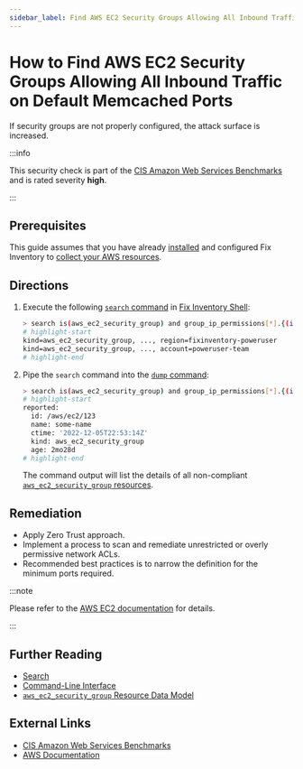 ```yaml
---
sidebar_label: Find AWS EC2 Security Groups Allowing All Inbound Traffic on Default Memcached Ports
---
```


# How to Find AWS EC2 Security Groups Allowing All Inbound Traffic on Default Memcached Ports

If security groups are not properly configured, the attack surface is increased.

:::info

This security check is part of the [CIS Amazon Web Services Benchmarks](https://cisecurity.org/benchmark/amazon_web_services) and is rated severity **high**.

:::

## Prerequisites

This guide assumes that you have already [installed](../../../getting-started/install/index.mdx) and configured Fix Inventory to [collect your AWS resources](../../../how-to-guides/data-sources/collect-aws-resource-data.mdx).

## Directions

1. Execute the following [`search` command](../../../reference/cli/search.mdx) in [Fix Inventory Shell](../../../reference/components/shell.mdx):

   ```bash
   > search is(aws_ec2_security_group) and group_ip_permissions[*].{(ip_protocol=-1 or (from_port>=11211 and to_port<=11211 and ip_protocol=tcp)) and (ip_ranges[*].cidr_ip="0.0.0.0/0" or ipv6_ranges[*].cidr_ipv6="::/0")}
   # highlight-start
   ​kind=aws_ec2_security_group, ..., region=fixinventory-poweruser
   ​kind=aws_ec2_security_group, ..., account=poweruser-team
   # highlight-end
   ```

2. Pipe the `search` command into the [`dump` command](../../../reference/cli/dump.mdx):

   ```bash
   > search is(aws_ec2_security_group) and group_ip_permissions[*].{(ip_protocol=-1 or (from_port>=11211 and to_port<=11211 and ip_protocol=tcp)) and (ip_ranges[*].cidr_ip="0.0.0.0/0" or ipv6_ranges[*].cidr_ipv6="::/0")} | dump
   # highlight-start
   ​reported:
   ​  id: /aws/ec2/123
   ​  name: some-name
   ​  ctime: '2022-12-05T22:53:14Z'
   ​  kind: aws_ec2_security_group
   ​  age: 2mo28d
   # highlight-end
   ```

   The command output will list the details of all non-compliant [`aws_ec2_security_group` resources](../../../reference/unified-data-model/aws.mdx#aws_ec2_security_group).

## Remediation

- Apply Zero Trust approach.
- Implement a process to scan and remediate unrestricted or overly permissive network ACLs.
- Recommended best practices is to narrow the definition for the minimum ports required.

:::note

Please refer to the [AWS EC2 documentation](https://docs.aws.amazon.com/vpc/latest/userguide/vpc-network-acls.html) for details.

:::

## Further Reading

- [Search](../../../reference/search/index.mdx)
- [Command-Line Interface](../../../reference/cli/index.mdx)
- [`aws_ec2_security_group` Resource Data Model](../../../reference/unified-data-model/aws.mdx#aws_ec2_security_group)

## External Links

- [CIS Amazon Web Services Benchmarks](https://cisecurity.org/benchmark/amazon_web_services)
- [AWS Documentation](https://docs.aws.amazon.com/vpc/latest/userguide/vpc-network-acls.html)
